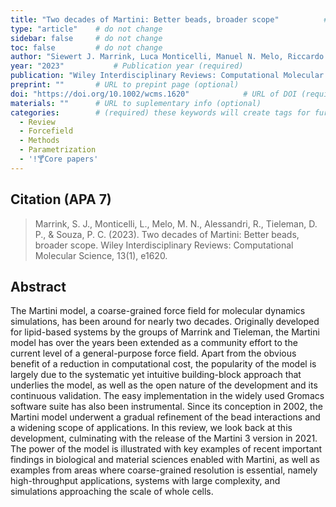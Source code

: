 ```yaml
---
title: "Two decades of Martini: Better beads, broader scope"          # Paper title (required)
type: "article"    # do not change
sidebar: false     # do not change
toc: false         # do not change
author: "Siewert J. Marrink, Luca Monticelli, Manuel N. Melo, Riccardo Alessandri, D. Peter Tieleman and Paulo C. T. Souza"         # Paper authors (required)
year: "2023"           # Publication year (required)
publication: "Wiley Interdisciplinary Reviews: Computational Molecular Science"    # Journal or similar (required)
preprint: ""       # URL to prepint page (optional)  
doi: "https://doi.org/10.1002/wcms.1620"            # URL of DOI (required)  
materials: ""      # URL to suplementary info (optional)
categories:        # (required) these keywords will create tags for further filtering. 
  - Review
  - Forcefield
  - Methods
  - Parametrization
  - '!🍸Core papers'
---
```


<!-- 
The info below is just an example. 

Both fields are required and they have to be replaced with the respective info for each paper. 

Please notice the `> ` symbol before the citation, it gives it additional styling.  
-->

## Citation (APA 7)      

> Marrink, S. J., Monticelli, L., Melo, M. N., Alessandri, R., Tieleman, D. P., & Souza, P. C. (2023). Two decades of Martini: Better beads, broader scope. Wiley Interdisciplinary Reviews: Computational Molecular Science, 13(1), e1620.

## Abstract

The Martini model, a coarse-grained force field for molecular dynamics simulations, has been around for nearly two decades. Originally developed for lipid-based systems by the groups of Marrink and Tieleman, the Martini model has over the years been extended as a community effort to the current level of a general-purpose force field. Apart from the obvious benefit of a reduction in computational cost, the popularity of the model is largely due to the systematic yet intuitive building-block approach that underlies the model, as well as the open nature of the development and its continuous validation. The easy implementation in the widely used Gromacs software suite has also been instrumental. Since its conception in 2002, the Martini model underwent a gradual refinement of the bead interactions and a widening scope of applications. In this review, we look back at this development, culminating with the release of the Martini 3 version in 2021. The power of the model is illustrated with key examples of recent important findings in biological and material sciences enabled with Martini, as well as examples from areas where coarse-grained resolution is essential, namely high-throughput applications, systems with large complexity, and simulations approaching the scale of whole cells.